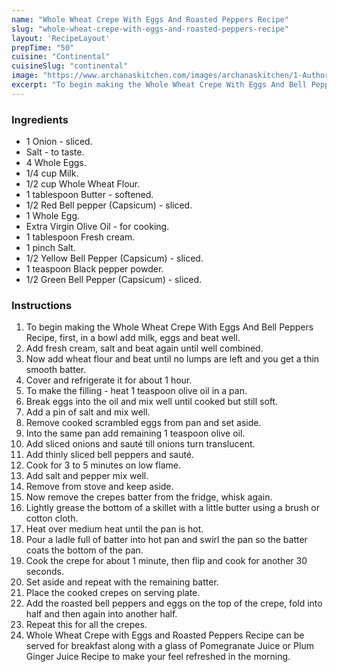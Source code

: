 ---
name: "Whole Wheat Crepe With Eggs And Roasted Peppers Recipe"
slug: "whole-wheat-crepe-with-eggs-and-roasted-peppers-recipe"
layout: 'RecipeLayout'
prepTime: "50"
cuisine: "Continental"
cuisineSlug: "continental"
image: "https://www.archanaskitchen.com/images/archanaskitchen/1-Author/Jyothi_Rajesh/Whole_Wheat_Crepe_with_Eggs_and_Roasted_Peppers.jpg"
excerpt: "To begin making the Whole Wheat Crepe With Eggs And Bell Peppers Recipe, first, in a bowl add milk, eggs and beat well"
---

### Ingredients

- 1 Onion - sliced.
- Salt - to taste.
- 4 Whole Eggs.
- 1/4 cup Milk.
- 1/2 cup Whole Wheat Flour.
- 1 tablespoon Butter - softened.
- 1/2 Red Bell pepper (Capsicum) - sliced.
- 1 Whole Egg.
- Extra Virgin Olive Oil - for cooking.
- 1 tablespoon Fresh cream.
- 1 pinch Salt.
- 1/2 Yellow Bell Pepper (Capsicum) - sliced.
- 1 teaspoon Black pepper powder.
- 1/2 Green Bell Pepper (Capsicum) - sliced.

### Instructions

1. To begin making the Whole Wheat Crepe With Eggs And Bell Peppers Recipe, first, in a bowl add milk, eggs and beat well.
1. Add fresh cream, salt and beat again until well combined.
1. Now add wheat flour and beat until no lumps are left and you get a thin smooth batter.
1. Cover and refrigerate it for about 1 hour.
1. To make the filling - heat 1 teaspoon olive oil in a pan.
1. Break eggs into the oil and mix well until cooked but still soft.
1. Add a pin of salt and mix well.
1. Remove cooked scrambled eggs from pan and set aside.
1. Into the same pan add remaining 1 teaspoon olive oil.
1. Add sliced onions and sauté till onions turn translucent.
1. Add thinly sliced bell peppers and sauté.
1. Cook for 3 to 5 minutes on low flame.
1. Add salt and pepper mix well.
1. Remove from stove and keep aside.
1. Now remove the crepes batter from the fridge, whisk again.
1. Lightly grease the bottom of a skillet with a little butter using a brush or cotton cloth.
1. Heat over medium heat until the pan is hot.
1. Pour a ladle full of batter into hot pan and swirl the pan so the batter coats the bottom of the pan.
1. Cook the crepe for about 1 minute, then flip and cook for another 30 seconds.
1. Set aside and repeat with the remaining batter.
1. Place the cooked crepes on serving plate.
1. Add the roasted bell peppers and eggs on the top of the crepe, fold into half and then again into another half.
1. Repeat this for all the crepes.
1. Whole Wheat Crepe with Eggs and Roasted Peppers Recipe can be served for breakfast along with a glass of Pomegranate Juice or Plum Ginger Juice Recipe to make your feel refreshed in the morning.
